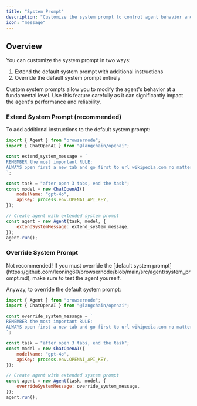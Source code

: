 ```yaml
---
title: "System Prompt"
description: "Customize the system prompt to control agent behavior and capabilities"
icon: "message"
---
```


## Overview

You can customize the system prompt in two ways:

1. Extend the default system prompt with additional instructions
2. Override the default system prompt entirely

<Note>
  Custom system prompts allow you to modify the agent's behavior at a
  fundamental level. Use this feature carefully as it can significantly impact
  the agent's performance and reliability.
</Note>

### Extend System Prompt (recommended)

To add additional instructions to the default system prompt:

```js
import { Agent } from "browsernode";
import { ChatOpenAI } from "@langchain/openai";

const extend_system_message = `
REMEMBER the most important RULE:
ALWAYS open first a new tab and go first to url wikipedia.com no matter the task!!!
`;

const task = "after open 3 tabs, end the task";
const model = new ChatOpenAI({
	modelName: "gpt-4o",
	apiKey: process.env.OPENAI_API_KEY,
});

// Create agent with extended system prompt
const agent = new Agent(task, model, {
	extendSystemMessage: extend_system_message,
});
agent.run();

```

### Override System Prompt

<Warning>
  Not recommended! If you must override the [default system
  prompt](https://github.com/leoning60/browsernode/blob/main/src/agent/system_prompt.md),
  make sure to test the agent yourself.
</Warning>

Anyway, to override the default system prompt:

```js
import { Agent } from "browsernode";
import { ChatOpenAI } from "@langchain/openai";

const override_system_message = `
REMEMBER the most important RULE:
ALWAYS open first a new tab and go first to url wikipedia.com no matter the task!!!
`;

const task = "after open 3 tabs, end the task";
const model = new ChatOpenAI({
	modelName: "gpt-4o",
	apiKey: process.env.OPENAI_API_KEY,
});

// Create agent with extended system prompt
const agent = new Agent(task, model, {
	overrideSystemMessage: override_system_message,
});
agent.run();

```

